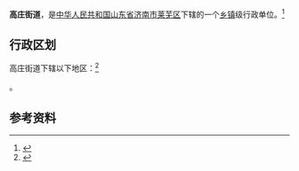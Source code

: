 {{中国乡级行政区|37/01/16/003/000}}

'''高庄街道'''，是[[中华人民共和国|中华人民共和国]][[山东省|山东省]][[济南市|济南市]][[莱芜区|莱芜区]]下辖的一个[[乡镇|乡镇]]级行政单位。<ref>{{PRC admin/ref sgc|{{PRC admin/parent|37/01/16/003/000}}}}</ref>

== 行政区划 ==

高庄街道下辖以下地区：<ref>{{PRC admin/ref sgc|37/01/16/003/000}}</ref>

{{PRC admin/children|37/01/16/003/000}}。

== 参考资料 ==

{{reflist}}

{{行政区划小作品}}
{{PRC admin/navcat|37/01/16/003/000}}